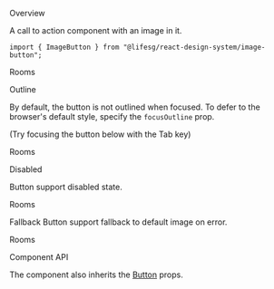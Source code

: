
<Meta title="General/ImageButton" component={ImageButton} />

<Title>Image Button</Title>

<Secondary>Overview</Secondary>

A call to action component with an image in it.

```tsx
import { ImageButton } from "@lifesg/react-design-system/image-button";
```

<Canvas>
    <Story name="ImageButton">
        <ImageButton src="https://cdn-icons-png.flaticon.com/512/4401/4401459.png">
            Rooms
        </ImageButton>
    </Story>
</Canvas>

<Heading3>Outline</Heading3>

By default, the button is not outlined when focused. To defer to the browser's default style, specify the `focusOutline` prop.

(Try focusing the button below with the Tab key)

<Preview>
    <Story name="Outline">
        <ImageButton
            src="https://cdn-icons-png.flaticon.com/512/10754/10754537.png"
            focusOutline="browser"
        >
            Rooms
        </ImageButton>
    </Story>
</Preview>

<Heading3>Disabled</Heading3>

Button support disabled state.

<Preview>
    <Story name="Disabled">
        <ImageButton
            disabled={true}
            src="https://cdn-icons-png.flaticon.com/512/10754/10754537.png"
            focusOutline="browser"
        >
            Rooms
        </ImageButton>
    </Story>
</Preview>

<Heading3>Fallback</Heading3>
Button support fallback to default image on error.

<Preview>
    <Story name="Fallback">
        <ImageButton
            disabled={false}
            src="https://cdn-icons-png.flaticon.com/512/10754/10754asdfads537.png"
            focusOutline="browser"
        >
            Rooms
        </ImageButton>
    </Story>
</Preview>

<Secondary>Component API</Secondary>

The component also inherits the [Button](/docs/general-button--button) props.

<PropsTable />

